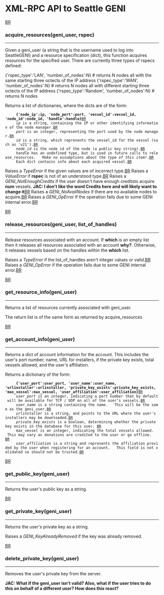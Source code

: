 = XML-RPC API to Seattle GENI =

[[BR]]

=== acquire_resources(geni_user, rspec) ===
----

Given a geni_user (a string that is the username used to log into SeattleGENI) and a resource specification (dict), this function acquires resources for the specified user.   There are currently three types of rspecs defined:


{'rspec_type':'LAN', 'number_of_nodes':N}   # returns N nodes all with the same starting three octects of the IP address
{'rspec_type':'WAN', 'number_of_nodes':N}   # returns N nodes all with different starting three octects of the IP address
{'rspec_type':'Random', 'number_of_nodes':N}   # returns N nodes


Returns a list of dictionaries, where the dicts are of the form:
      '''{'node_ip':ip, 'node_port':port, 'vessel_id':vessel_id, 'node_id':node_id, 'handle':handle}'''[[BR]]
      ''ip'' is a string, containing the IP or other identifying information of the node manager.[[BR]]
      ''port'' is an integer, representing the port used by the node manager.[[BR]]
      ''id'' is a string, which represents the vessel_id for the vessel (such as 'v21').[[BR]]
      ''node_id'' is the node id of the node (a public key string).[[BR]]
      ''handle'' has an undefined type, but is used in future calls to release_resources.   ''Make no assumptions about the type of this item!''.[[BR]]
      Each dict contains info about each acquired vessel.[[BR]]

Raises a ''TypeError'' if the given values are of incorrect type.[[BR]]
Raises a ''ValueError'' if '''rspec''' is not of an understood type.[[BR]]
Raises a ''GENI_NotEnoughCredits'' if the user doesn't have enough creditsto acquire '''num''' vessels.   '''JAC: I don't like the word Credits here and will likely want to change it'''[[BR]]
Raises a ''GENI_NoAvailNodes'' if there are no available nodes to acquire.[[BR]]
Raises a ''GENI_OpError'' if the operation fails due to some GENI internal error.[[BR]]

[[BR]]
=== release_resources(geni_user, list_of_handles) ===
----

Release resources associated with an account. If '''which''' is an empty list then it releases all resources associated with an account '''why?'''. Otherwise, it releases vessels based on the handles within the  '''which''' list.

Raises a ''TypeError'' if the list_of_handles aren't integer values or valid.[[BR]]
Raises a ''GENI_OpError'' if the operation fails due to some GENI internal error.[[BR]]

[[BR]]
=== get_resource_info(geni_user) ===
----

Returns a list of resources currently associated with geni_user.

The return list is of the same form as returned by acquire_resources



[[BR]]
=== get_account_info(geni_user) ===
----

Returns a dict of account information for the account. This includes the user's port number, name, URL for installers, if the private key exists, total vessels allowed, and the user's affiliation.

Returns a dictionary of the form:
      '''{'user_port':user_port, 'user_name':user_name, 'urlinstaller':urlinstaller, 'private_key_exists':private_key_exists, 'max_vessel':max_vessel, 'user_affiliation':user_affiliation}'''[[BR]]
      ''user_port'' is an integer, indicating a port number that by default will be available for TCP / UDP on all of the user's vessels.[[BR]]
      ''user_name'' is a string containing the name.   This will be the same as the geni_user.[[BR]]
      ''urlinstaller'' is a string, and points to the URL where the user's installers may be downloaded.[[BR]]
      ''private_key_exists'' is a boolean, determining whether the private key exists in the database for this user. [[BR]]
      ''max_vessel'' is an integer, indicating the total vessels allowed.   This may vary as donations are credited to the user or go offline.   [[BR]]
      ''user_affiliation'' is a string and represents the affiliation provided by the user when registering for an account.   This field is not validated so should not be trusted.[[BR]]

[[BR]]
=== get_public_key(geni_user) ===
----

Returns the user's public key as a string.


[[BR]]
=== get_private_key(geni_user) ===
----

Returns the user's private key as a string. 

Raises a ''GENI_KeyAlreadyRemoved'' if the key was already removed.


[[BR]]
=== delete_private_key(geni_user) ===
----
Removes the user's private key from the server.


'''JAC: What if the geni_user isn't valid?   Also, what if the user tries to do this on behalf of a different user?   How does this react?'''
